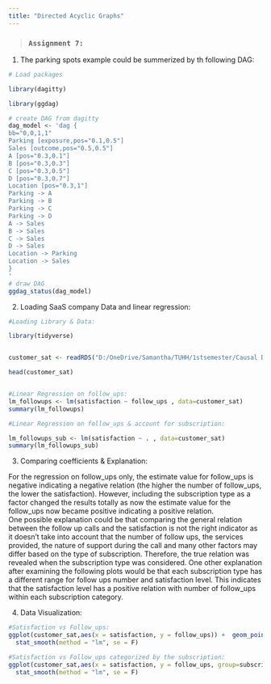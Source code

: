 ```yaml
---
title: "Directed Acyclic Graphs"
---
```


> ### **`Assignment 7:`**  

1. The parking spots example could be summerized by th following DAG:  

```r
# Load packages

library(dagitty)

library(ggdag)

# create DAG from dagitty
dag_model <- 'dag {
bb="0,0,1,1"
Parking [exposure,pos="0.1,0.5"]
Sales [outcome,pos="0.5,0.5"]
A [pos="0.3,0.1"]
B [pos="0.3,0.3"]
C [pos="0.3,0.5"]
D [pos="0.3,0.7"]
Location [pos="0.3,1"]
Parking -> A
Parking -> B
Parking -> C
Parking -> D
A -> Sales
B -> Sales
C -> Sales
D -> Sales
Location -> Parking
Location -> Sales
}
'
# draw DAG
ggdag_status(dag_model)
```

2. Loading SaaS company Data and linear regression:  

```r
#Loading Library & Data:

library(tidyverse)  


customer_sat <- readRDS("D:/OneDrive/Samantha/TUHH/1stsemester/Causal Data Science for Business Analytics (SE)/Causal_Data_Science_Data/customer_sat.rds")

head(customer_sat)


#Linear Regression on follow_ups:
lm_followups <- lm(satisfaction ~ follow_ups , data=customer_sat) 
summary(lm_followups)

#Linear Regression on follow_ups & account for subscription:

lm_followups_sub <- lm(satisfaction ~ . , data=customer_sat) 
summary(lm_followups_sub)
```

3. Comparing coefficients & Explanation:  
  
For the regression on follow_ups only, the estimate value for follow_ups is negative indicating a negative relation (the higher the number of follow_ups, the lower the satisfaction). However, including the subscription type as a factor changed the results totally as now the estimate value for the follow_ups now became positive indicating a positive relation.   
One possible explanation could be that comparing the general relation between the follow up calls and the satisfaction is not the right indicator as it doesn't take into account that the number of follow ups, the services provided, the nature of support during the call and many other factors may differ based on the type of subscription. Therefore, the true relation was revealed when the subscription type was considered. One other explanation after examining the following plots would be that each subscription type has a different range for follow ups number and satisfaction level. This indicates that the satisfaction level has a positive relation with number of follow_ups within each subscription category.  

4. Data Visualization:  

```r
#Satisfaction vs Follow_ups:
ggplot(customer_sat,aes(x = satisfaction, y = follow_ups)) +  geom_point() +
  stat_smooth(method = "lm", se = F)

#Satisfaction vs Follow_ups categorized by the subscription:
ggplot(customer_sat,aes(x = satisfaction, y = follow_ups, group=subscription, color=subscription)) +  geom_point() +
  stat_smooth(method = "lm", se = F)
```
